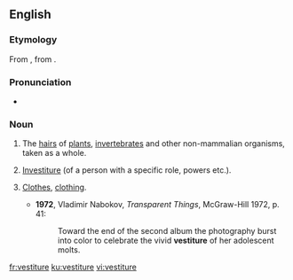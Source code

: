 ==English==
===Etymology===
From {{etyl|ML.|en}} {{term|vestitura}}, from {{etyl|la|en}} {{term|vestire|lang=la}}.

===Pronunciation===
*{{a|UK}} {{IPA|/ˈvɛstɪstjʊə/|/ˈvɛstitʃə/|lang=en}}

===Noun===
{{en-noun|-}}

# {{context|biology|lang=en}} The [[hair]]s of [[plant]]s, [[invertebrate]]s and other non-mammalian organisms, taken as a whole.
# {{context|rare|lang=en}} [[investiture|Investiture]] (of a person with a specific role, powers etc.).
# {{context|literary|_|or|_|archaic|lang=en}} [[clothes|Clothes]], [[clothing]].
#*'''1972''', Vladimir Nabokov, ''Transparent Things'', McGraw-Hill 1972, p. 41:
#*:Toward the end of the second album the photography burst into color to celebrate the vivid '''vestiture''' of her adolescent molts.

[[fr:vestiture]]
[[ku:vestiture]]
[[vi:vestiture]]